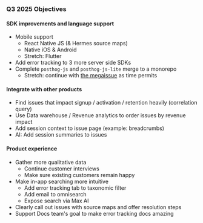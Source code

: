 ### Q3 2025 Objectives

#### SDK improvements and language support
* Mobile support
   * React Native JS (& Hermes source maps)
   * Native iOS & Android
   * Stretch: Flutter
* Add error tracking to 3 more server side SDKs
* Complete `posthog-js` and `posthog-js-lite` merge to a monorepo
  * Stretch: continue with [the megaissue](https://github.com/PostHog/posthog-js/issues/2067) as time permits

#### Integrate with other products
* Find issues that impact signup / activation / retention heavily (correlation query)
* Use Data warehouse / Revenue analytics to order issues by revenue impact
* Add session context to issue page (example: breadcrumbs)
* AI: Add session summaries to issues

#### Product experience
* Gather more qualitative data
  * Continue customer interviews
  * Make sure existing customers remain happy
* Make in-app searching more intuitive
  * Add error tracking tab to taxonomic filter
  * Add email to omnisearch
  * Expose search via Max AI
* Clearly call out issues with source maps and offer resolution steps
* Support Docs team's goal to make error tracking docs amazing